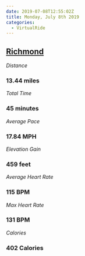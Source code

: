 ```yaml
---
date: 2019-07-08T12:55:02Z
title: Monday, July 8th 2019
categories:
  - VirtualRide
---
```

## [Richmond](https://www.strava.com/activities/2514573874)

_Distance_

### 13.44 miles

_Total Time_

### 45 minutes

_Average Pace_

### 17.84 MPH

_Elevation Gain_

### 459 feet

_Average Heart Rate_

### 115 BPM

_Max Heart Rate_

### 131 BPM

_Calories_

### 402 Calories